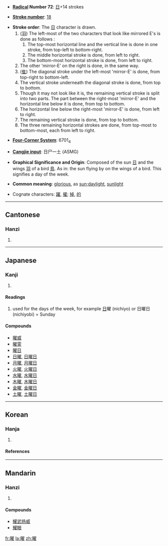 {{see|耀}}

* '''[[Index:Chinese radical| Radical]] Number 72''': [[Index:Chinese radical/日|日]]+14 strokes

* '''[[Index:Chinese total strokes|Stroke number]]''': [[Index:Chinese total strokes/18|18]]

*'''Stroke order''':  The [[日]] character is drawn.
*# ([[羽]]) The left-most of the two characters that look like mirrored E's is done as follows :
*## The top-most horizontal line and the vertical line is done in one stroke, from top-left to bottom-right.
*## The middle horizontal stroke is done, from left to right.
*## The bottom-most horizontal stroke is done, from left to right.
*# The other 'mirror-E' on the right is done, in the same way.
*# ([[隹]]) The diagonal stroke under the left-most 'mirror-E' is done, from top-right to bottom-left.
*# The vertical stroke underneath the diagonal stroke is done, from top to bottom.
*# Though it may not look like it is, the remaining vertical stroke is split into two parts.  The part between the right-most 'mirror-E' and the horizontal line below it is done, from top to bottom.
*# The horizontal line below the right-most 'mirror-E' is done, from left to right.
*# The remaining vertical stroke is done, from top to bottom.
*# The three remaining horizontal strokes are done, from top-most to bottom-most, each from left to right.

* '''[[Index:Chinese four corner|Four-Corner System]]''': 6701<sub>4</sub>

* '''[[Index:Chinese Cangjie|Cangjie input]]''': 日尸一土 (ASMG)

* '''Graphical Significance and Origin''': Composed of the sun [[日]] and the wings [[羽]] of a bird [[鳥]]. As in: the sun flying by on the wings of a bird. This signifies a day of the week.

* '''Common meaning''': [[glorious]], as [[sun]];[[daylight]], [[sunlight]]

*Cognate characters: [[躍]], [[擢]]; [[掉]], [[的]]

----
==Cantonese==
===Hanzi===
{{yue-hanzi|jyut=|y=yiu6}}
# {{defn|Cantonese}}

----
==Japanese==
===Kanji===
{{ja-kanji|grade=}}
# {{defn|Japanese}} 
====Readings====
{{ja-readings|on=[[よう]] (yō)|kun=[[ひかり]] (hikari), [[かがやく]] (kagayaku)}}

#used for the days of the week, for example [[日]]曜 (nichiyo) or 日曜日 (nichiyobi) = Sunday

====Compounds====
*[[曜威]]
*[[曜霊]]
*[[曜日]]
*[[日曜]], [[日曜日]]
*[[月曜]], [[月曜日]]
*[[火曜]], [[火曜日]]
*[[水曜]], [[水曜日]]
*[[木曜]], [[木曜日]]
*[[金曜]], [[金曜日]]
*[[土曜]], [[土曜日]]

----
==Korean==
===Hanja===
{{ko-hanja|hangeul=요|eumhun=|rv=yo|mr=yo|y=yo}}
# {{defn|Korean}}
====References====
{{Han ref|kx=0501.110|dkj=14227|dj=0871.200|hdz=21540.050|uh=66DC|ud=26332|bh=C260|bd=49760}}

----
==Mandarin==
===Hanzi===
{{cmn-hanzi|pin=[[yào]] (yao4)|wg=yao<sup>4</sup>}}
# {{defn|Mandarin}}

====Compounds====
*[[耀武扬威]]
*[[耀眼]]

[[fr:曜]]
[[la:曜]]
[[zh:曜]]